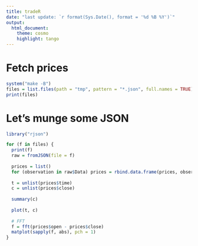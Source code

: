 ```yaml
---
title: tradeR
date: "last update: `r format(Sys.Date(), format = '%d %B %Y')`"
output:
  html_document:
    theme: cosmo
    highlight: tango
---
```


# Fetch prices
```r
system("make -B")
files = list.files(path = "tmp", pattern = "*.json", full.names = TRUE)
print(files)
```

# Let's munge some JSON
```r
library("rjson")

for (f in files) {
  print(f)
  raw = fromJSON(file = f)
  
  prices = list()
  for (observation in raw$Data) prices = rbind.data.frame(prices, observation)
  
  t = unlist(prices$time)
  c = unlist(prices$close)
  
  summary(c)
  
  plot(t, c)
  
  # FFT
  f = fft(prices$open - prices$close)
  matplot(sapply(f, abs), pch = 1)
}
```
